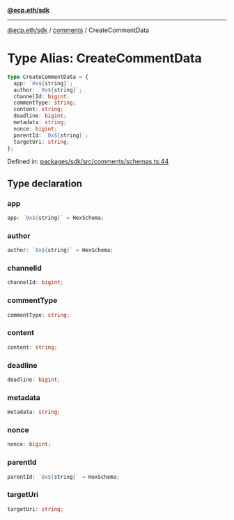 [**@ecp.eth/sdk**](../../index.mdx)

***

[@ecp.eth/sdk](/sdk-reference/index.mdx) / [comments](/sdk-reference/comments/index.mdx) / CreateCommentData

# Type Alias: CreateCommentData

```ts
type CreateCommentData = {
  app: `0x${string}`;
  author: `0x${string}`;
  channelId: bigint;
  commentType: string;
  content: string;
  deadline: bigint;
  metadata: string;
  nonce: bigint;
  parentId: `0x${string}`;
  targetUri: string;
};
```

Defined in: [packages/sdk/src/comments/schemas.ts:44](https://github.com/ecp-eth/comments-monorepo/blob/main/packages/sdk/src/comments/schemas.ts#L44)

## Type declaration

### app

```ts
app: `0x${string}` = HexSchema;
```

### author

```ts
author: `0x${string}` = HexSchema;
```

### channelId

```ts
channelId: bigint;
```

### commentType

```ts
commentType: string;
```

### content

```ts
content: string;
```

### deadline

```ts
deadline: bigint;
```

### metadata

```ts
metadata: string;
```

### nonce

```ts
nonce: bigint;
```

### parentId

```ts
parentId: `0x${string}` = HexSchema;
```

### targetUri

```ts
targetUri: string;
```
